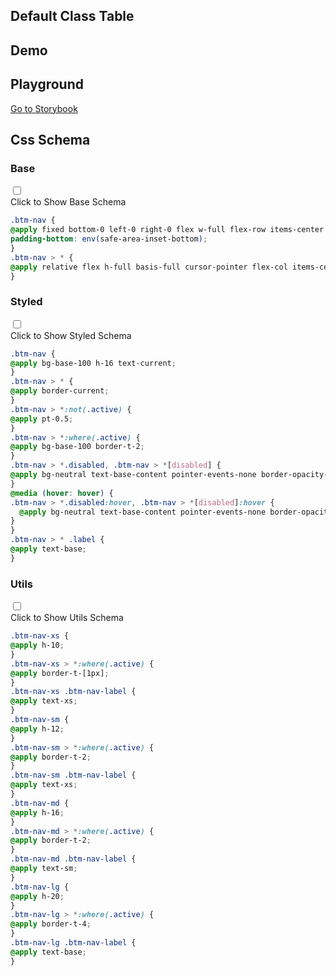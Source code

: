 
## Default Class Table

<CssTable name="bottom-navigation" />

## Demo

<Demo></Demo>

## Playground

[Go to Storybook](https://story.ui.icebreaker.top/?path=/docs/navigation-bottom-navigation--docs)

## Css Schema


### Base

<div className="collapse">
<input type="checkbox" /> 
<div class="collapse-title px-0">
<span class="btn">Click to Show Base Schema</span>
</div>
<div class="collapse-content"> 

```css
.btm-nav {
@apply fixed bottom-0 left-0 right-0 flex w-full flex-row items-center justify-around;
padding-bottom: env(safe-area-inset-bottom);
}
.btm-nav > * {
@apply relative flex h-full basis-full cursor-pointer flex-col items-center justify-center gap-1;
}
```

</div>
</div>

  

### Styled

<div className="collapse">
<input type="checkbox" /> 
<div class="collapse-title px-0">
<span class="btn">Click to Show Styled Schema</span>
</div>
<div class="collapse-content"> 

```css
.btm-nav {
@apply bg-base-100 h-16 text-current;
}
.btm-nav > * {
@apply border-current;
}
.btm-nav > *:not(.active) {
@apply pt-0.5;
}
.btm-nav > *:where(.active) {
@apply bg-base-100 border-t-2;
}
.btm-nav > *.disabled, .btm-nav > *[disabled] {
@apply bg-neutral text-base-content pointer-events-none border-opacity-0 bg-opacity-10 text-opacity-20;
}
@media (hover: hover) {
.btm-nav > *.disabled:hover, .btm-nav > *[disabled]:hover {
  @apply bg-neutral text-base-content pointer-events-none border-opacity-0 bg-opacity-10 text-opacity-20;
}
}
.btm-nav > * .label {
@apply text-base;
}
```

</div>
</div>

  

### Utils

<div className="collapse">
<input type="checkbox" /> 
<div class="collapse-title px-0">
<span class="btn">Click to Show Utils Schema</span>
</div>
<div class="collapse-content"> 

```css
.btm-nav-xs {
@apply h-10;
}
.btm-nav-xs > *:where(.active) {
@apply border-t-[1px];
}
.btm-nav-xs .btm-nav-label {
@apply text-xs;
}
.btm-nav-sm {
@apply h-12;
}
.btm-nav-sm > *:where(.active) {
@apply border-t-2;
}
.btm-nav-sm .btm-nav-label {
@apply text-xs;
}
.btm-nav-md {
@apply h-16;
}
.btm-nav-md > *:where(.active) {
@apply border-t-2;
}
.btm-nav-md .btm-nav-label {
@apply text-sm;
}
.btm-nav-lg {
@apply h-20;
}
.btm-nav-lg > *:where(.active) {
@apply border-t-4;
}
.btm-nav-lg .btm-nav-label {
@apply text-base;
}
```

</div>
</div>